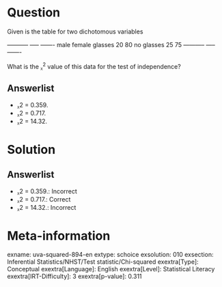Question
========

Given is the table for two dichotomous variables

  ----------- ----- ------- male female glasses 20 80 no glasses 25 75 ----------- ----- -------

What is the ᵪ^2^ value of this data for the test of independence?

Answerlist
----------

* ᵪ2 = 0.359.
* ᵪ2 = 0.717.
* ᵪ2 = 14.32.

Solution
========

Answerlist
----------

* ᵪ2 = 0.359.: Incorrect
* ᵪ2 = 0.717.: Correct
* ᵪ2 = 14.32.: Incorrect

Meta-information
================
exname: uva-squared-894-en
extype: schoice
exsolution: 010
exsection: Inferential Statistics/NHST/Test statistic/Chi-squared
exextra[Type]: Conceptual
exextra[Language]: English
exextra[Level]: Statistical Literacy
exextra[IRT-Difficulty]: 3
exextra[p-value]: 0.311
